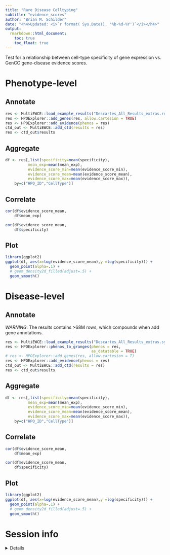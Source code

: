 ```yaml
---
title: "Rare Disease Celltyping"
subtitle: "evidence_scores"
author: "Brian M. Schilder"
date: "<h4>Updated: <i>`r format( Sys.Date(), '%b-%d-%Y')`</i></h4>"
output: 
  rmarkdown::html_document:
    toc: true
    toc_float: true
---
```

 

Test for a relationship between cell-type specificity of gene expression vs.
GenCC gene-disease evidence scores.

# Phenotype-level

## Annotate

```r
res <- MultiEWCE::load_example_results("Descartes_All_Results_extras.rds")
res <- HPOExplorer::add_genes(res, allow.cartesion = TRUE)
res <- HPOExplorer::add_evidence(phenos = res)
ctd_out <- MultiEWCE::add_ctd(results = res)
res <- ctd_out$results
```

## Aggregate 

```r
df <- res[,list(specificity=mean(specificity),
          mean_exp=mean(mean_exp),
          evidence_score_min=mean(evidence_score_min),
          evidence_score_mean=mean(evidence_score_mean),
          evidence_score_max=mean(evidence_score_max)),
    by=c("HPO_ID","CellType")]
```

## Correlate

```r
cor(df$evidence_score_mean,
    df$mean_exp)

cor(df$evidence_score_mean,
    df$specificity) 
```

## Plot

```r
library(ggplot2) 
ggplot(df, aes(x=log(evidence_score_mean),y =log(specificity))) +
  geom_point(alpha=.1) +
  # geom_density2d_filled(adjust=.5) +
  geom_smooth()
```


# Disease-level


## Annotate

*WARNING*: The results contains >68M rows, which compounds when add gene annotations.

```r
res <- MultiEWCE::load_example_results("Descartes_All_Results_extras.symptoms.full_join.rds")
res <- HPOExplorer::phenos_to_granges(phenos = res,
                                      as_datatable = TRUE)
# res <- HPOExplorer::add_genes(res, allow.cartesion = T)
res <- HPOExplorer::add_evidence(phenos = res)
ctd_out <- MultiEWCE::add_ctd(results = res)
res <- ctd_out$results
```

## Aggregate 

```r
df <- res[,list(specificity=mean(specificity),
          mean_exp=mean(mean_exp),
          evidence_score_min=mean(evidence_score_min),
          evidence_score_mean=mean(evidence_score_mean),
          evidence_score_max=mean(evidence_score_max)),
    by=c("HPO_ID","CellType")]
```

## Correlate

```r
cor(df$evidence_score_mean,
    df$mean_exp)

cor(df$evidence_score_mean,
    df$specificity) 
```

## Plot

```r
library(ggplot2) 
ggplot(df, aes(x=log(evidence_score_mean),y =log(specificity))) +
  geom_point(alpha=.1) +
  # geom_density2d_filled(adjust=.5) +
  geom_smooth()
```


# Session info 

<details>
```r
sessionInfo()
```
</details>
